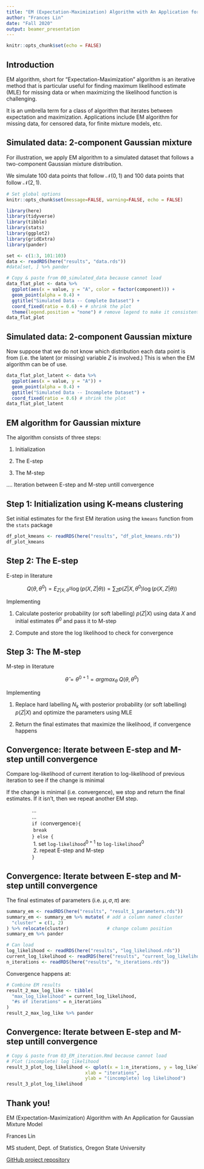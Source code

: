 ```yaml
---
title: "EM (Expectation-Maximization) Algorithm with An Application for Gaussian Mixture Model"
author: "Frances Lin"
date: "Fall 2020"
output: beamer_presentation
---
```


```r
knitr::opts_chunk$set(echo = FALSE)
```

## Introduction

EM algorithm, short for “Expectation-Maximization” algorithm is an iterative method that is particular useful for finding maximum likelihood estimate (MLE) for missing data or when maximizing the likelihood function is challenging.

It is an umbrella term for a class of algorithm that iterates between expectation and maximization. Applications include EM algorithm for missing data, for censored data, for finite mixture models, etc. 

## Simulated data: 2-component Gaussian mixture

For illustration, we apply EM algorithm to a simulated dataset that follows a two-component Gaussian mixture distribution.

We simulate 100 data points that follow $\mathcal{N}(0,1)$ and 100 data points that follow $\mathcal{N}(2,1)$.  

```r
# Set global options
knitr::opts_chunk$set(message=FALSE, warning=FALSE, echo = FALSE) 
```

```r
library(here)
library(tidyverse)
library(tibble)
library(stats)
library(ggplot2)
library(gridExtra)
library(pander)
```

```r
set <- c(1:3, 101:103)
data <- readRDS(here("results", "data.rds"))
#data[set, ] %>% pander
```

```r
# Copy & paste from 00_simulated_data because cannot load
data_flat_plot <- data %>%
  ggplot(aes(x = value, y = "A", color = factor(component))) +
  geom_point(alpha = 0.4) + 
  ggtitle("Simulated Data -- Complete Dataset") + 
  coord_fixed(ratio = 0.6) + # shrink the plot 
  theme(legend.position = "none") # remove legend to make it consistent
data_flat_plot
```

## Simulated data: 2-component Gaussian mixture

Now suppose that we do not know which distribution each data point is from (i.e. the latent (or missing) variable $Z$ is involved.) This is when the EM algorithm can be of use.

```r
data_flat_plot_latent <- data %>%
  ggplot(aes(x = value, y = "A")) +
  geom_point(alpha = 0.4) + 
  ggtitle("Simulated Data -- Incomplete Dataset") + 
  coord_fixed(ratio = 0.6) # shrink the plot 
data_flat_plot_latent
```

## EM algorithm for Gaussian mixture 

The algorithm consists of three steps:

1. Initialization

2. The E-step 

3. The M-step

.... Iteration between E-step and M-step untill convergence 

## Step 1: Initialization using K-means clustering

Set initial estimates for the first EM iteration using the `kmeans` function from the `stats` package

```r
df_plot_kmeans <- readRDS(here("results", "df_plot_kmeans.rds"))
df_plot_kmeans
```

## Step 2: The E-step

E-step in literature

$$
Q (\theta, \theta^{0}) = E_{Z | X, \theta^{0}} \log(p(X, Z | \theta)) = \sum_Z p(Z | X, \theta^{0}) \log(p(X, Z | \theta))
$$

Implementing

1. Calculate posterior probability (or soft labelling) $p(Z | X)$ using data $X$ and initial estimates $\theta^{0}$ and pass it to M-step

2. Compute and store the log likelihood to check for convergence

## Step 3: The M-step

M-step in literature

$$
\hat\theta = \theta^{0 + 1} = argmax_\theta \ Q (\theta, \theta^{0})
$$

Implementing

1. Replace hard labelling $N_k$ with posterior probability (or soft labelling) $p(Z | X)$ and optimize the parameters using MLE

2. Return the final estimates that maximize the likelihood, if convergence happens

## Convergence: Iterate between E-step and M-step untill convergence 

Compare log-likelihood of current iteration to log-likelihood of previous iteration to see if the change is minimal 

If the change is minimal (i.e. convergence), we stop and return the final estimates. If it isn't, then we repeat another EM step.

|                  ...

|                  ...

|                  `if (`convergence`){`

|                   `break`

|                  `} else {`

|                   1. set `log-likelihood`$^{0+1}$ to `log-likelihood`$^{0}$

|                   2. repeat E-step and M-step

|                  `}` 

## Convergence: Iterate between E-step and M-step untill convergence 

The final estimates of parameters (i.e. $\mu, \sigma, \pi$) are: 

```r
summary_em <- readRDS(here("results", "result_1_parameters.rds"))
summary_em <- summary_em %>% mutate( # add a column named cluster
  "cluster" = c(1, 2)
) %>% relocate(cluster)              # change column position
summary_em %>% pander
```

```r
# Can load
log_likelihood <- readRDS(here("results", "log_likelihood.rds"))
current_log_likelihood <- readRDS(here("results", "current_log_likelihood.rds"))
n_iterations <- readRDS(here("results", "n_iterations.rds"))
```

Convergence happens at: 

```r
# Combine EM results 
result_2_max_log_like <- tibble(
  "max_log_likelihood" = current_log_likelihood, 
  "#s of iterations" = n_iterations
)
result_2_max_log_like %>% pander
```

## Convergence: Iterate between E-step and M-step untill convergence 

```r
# Copy & paste from 03_EM_iteration.Rmd because cannot load
# Plot (incomplete) log likelihood 
result_3_plot_log_likelihood <- qplot(x = 1:n_iterations, y = log_likelihood, 
                             xlab = "iterations", 
                             ylab = "(incomplete) log likelihood")
result_3_plot_log_likelihood
```

## Thank you!

EM (Expectation-Maximization) Algorithm with An Application for Gaussian Mixture Model

Frances Lin

MS student, Dept. of Statistics, Oregon State University

[GitHub project repository](https://github.com/ST541-Fall2020/linyuchu-project-EM-algorithm-for-Gaussian-mixtures)



